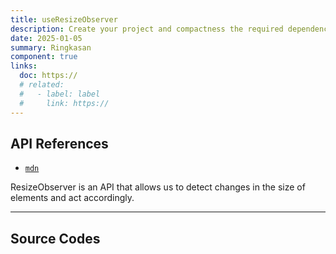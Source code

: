 ```yaml
---
title: useResizeObserver
description: Create your project and compactness the required dependencies.
date: 2025-01-05
summary: Ringkasan
component: true
links:
  doc: https://
  # related:
  #   - label: label
  #     link: https://
---
```


## API References

- [`mdn`](https://developer.mozilla.org/en-US/docs/Web/API/ResizeObserver)

ResizeObserver is an API that allows us to detect changes in the size of elements and act accordingly.

---

## Source Codes

<SourceCodes name="use-resize-observer" />
